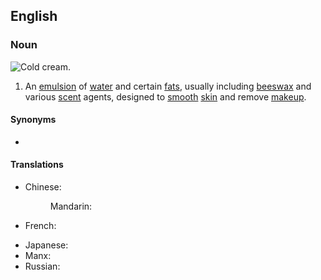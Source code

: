 ==English==

===Noun===
[[File:Cold Cream-2.jpg|thumb|right|Cold cream.]]
{{wikipedia}}
{{en-noun|~}}

# {{lb|en|pharmacy}} An [[emulsion]] of [[water]] and certain [[fat]]s, usually including [[beeswax]] and various [[scent]] agents, designed to [[smooth]] [[skin]] and remove [[makeup]].

====Synonyms====
* {{l|en|Ceratum Galeni}}

====Translations====
{{trans-top|emulsion of water and certain fats}}
* Chinese:
*: Mandarin: {{t+|cmn|雪花膏|tr=xuěhuāgāo|sc=Hani}}
* French: {{t|fr|cérat de Galien|m}}
{{trans-mid}}
* Japanese: {{t|ja|コールドクリーム|tr=kōrudo kurīmu|sc=Jpan}}
* Manx: {{t|gv|key feayr|m}}
* Russian: {{t|ru|[[косметический|космети́ческое]] [[молочко́]]|n}}
{{trans-bottom}}